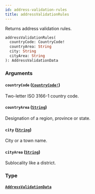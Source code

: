 ```yaml
---
id: address-validation-rules
title: addressValidationRules
---
```


Returns address validation rules.

```graphql
addressValidationRules(
  countryCode: CountryCode!
  countryArea: String
  city: String
  cityArea: String
): AddressValidationData

```

### Arguments

#### `countryCode` ([`CountryCode!`](/api-reference/enums/country-code.mdx))

Two-letter ISO 3166-1 country code.

#### `countryArea` ([`String`](/api-reference/scalars/string.mdx))

Designation of a region, province or state.

#### `city` ([`String`](/api-reference/scalars/string.mdx))

City or a town name.

#### `cityArea` ([`String`](/api-reference/scalars/string.mdx))

Sublocality like a district.

### Type

#### [`AddressValidationData`](/api-reference/objects/address-validation-data.mdx)
